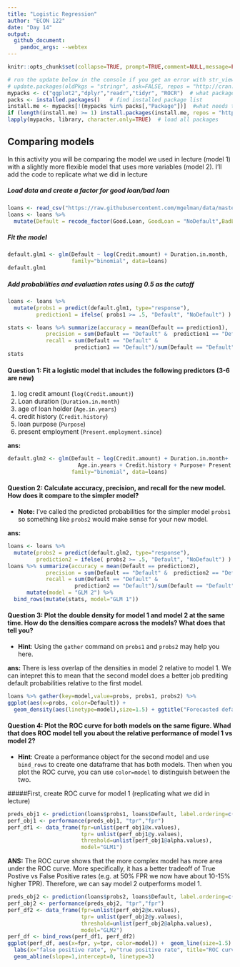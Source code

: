 ```yaml
---
title: "Logistic Regression" 
author: "ECON 122"
date: "Day 14"
output: 
  github_document:
    pandoc_args: --webtex
---
```


```r
knitr::opts_chunk$set(collapse=TRUE, prompt=TRUE,comment=NULL,message=FALSE, include=TRUE, fig.width = 9, fig.height = 4)
```

```r
# run the update below in the console if you get an error with str_view
# update.packages(oldPkgs = "stringr", ask=FALSE, repos = "http://cran.us.r-project.org")
mypacks <- c("ggplot2","dplyr","readr","tidyr", "ROCR")  # what packages are needed?
packs <- installed.packages()   # find installed package list
install.me <- mypacks[!(mypacks %in% packs[,"Package"])]  #what needs to be installed?
if (length(install.me) >= 1) install.packages(install.me, repos = "http://cran.us.r-project.org")   # install (if needed)
lapply(mypacks, library, character.only=TRUE)  # load all packages
```

## Comparing models

In this activity you will be comparing the model we used in lecture (model 1) with a slightly more flexible model that uses more variables (model 2). 
I'll add the code to replicate what we did in lecture

##### Load data and create a factor for good loan/bad loan
```r
loans <- read_csv("https://raw.githubusercontent.com/mgelman/data/master/CreditData.csv")
loans <- loans %>% 
  mutate(Default = recode_factor(Good.Loan, GoodLoan = "NoDefault",BadLoan = "Default" ))
```

##### Fit the model
```r
default.glm1 <- glm(Default ~ log(Credit.amount) + Duration.in.month, 
                    family="binomial", data=loans)
default.glm1
```

##### Add probabilities and evaluation rates using 0.5 as the cutoff
```r
loans <- loans %>%
  mutate(probs1 = predict(default.glm1, type="response"), 
         prediction1 = ifelse( probs1 >= .5, "Default", "NoDefault") ) 

stats <- loans %>% summarize(accuracy = mean(Default == prediction1), 
            precision = sum(Default == "Default" &  prediction1 == "Default")/sum(prediction1 == "Default"),
            recall = sum(Default == "Default" & 
                     prediction1 == "Default")/sum(Default == "Default"))
stats
```



#### Question 1: Fit a logistic model that includes the following predictors (3-6 are new)

1. log credit amount (`log(Credit.amount)`)
2. Loan duration (`Duration.in.month`)
3. age of loan holder (`Age.in.years`)
4. credit history (`Credit.history`)
5. loan purpose (`Purpose`)
6. present employment (`Present.employment.since`)

**ans:**
```r
default.glm2 <- glm(Default ~ log(Credit.amount) + Duration.in.month+  
                      Age.in.years + Credit.history + Purpose+ Present.employment.since,
                    family="binomial", data=loans)
```

#### Question 2: Calculate accuracy, precision, and recall for the new model. How does it compare to the simpler model?
- **Note:** I've called the predicted probabilities for the simpler model `probs1` so something like `probs2` would make sense for your new model.

**ans:**
```r
loans <- loans %>%
  mutate(probs2 = predict(default.glm2, type="response"),
         prediction2 = ifelse( probs2 >= .5, "Default", "NoDefault") ) 
loans %>% summarize(accuracy = mean(Default == prediction2),
            precision = sum(Default == "Default" &  prediction2 == "Default")/sum(prediction2 == "Default"),
            recall = sum(Default == "Default" &
                     prediction2 == "Default")/sum(Default == "Default")) %>%
      mutate(model = "GLM 2") %>%
  bind_rows(mutate(stats, model="GLM 1"))
```

#### Question 3: Plot the double density for model 1 and model 2 at the same time. How do the densities compare across the models? What does that tell you?

- **Hint**: Using the `gather` command on `probs1` and `probs2` may help you here.

**ans:** There is less overlap of the densities in model 2 relative to model 1. We can intepret this to mean that the second model does a better job prediting default probabilities relative to the first model.

```r
loans %>% gather(key=model,value=probs, probs1, probs2) %>%
ggplot(aes(x=probs, color=Default)) + 
  geom_density(aes(linetype=model),size=1.5) + ggtitle("Forecasted default probabilities")
```



#### Question 4: Plot the ROC curve for both models on the same figure. Whad that does ROC model tell you about the relative performance of model 1 vs model 2?
- **Hint**: Create a performance object for the second model and use `bind_rows` to create one dataframe that has both models. Then when you plot the ROC curve, you can use `color=model` to distinguish between the two.

#####First, create ROC curve for model 1 (replicating what we did in lecture)
```r
preds_obj1 <- prediction(loans$probs1, loans$Default, label.ordering=c("NoDefault","Default"))
perf_obj1 <- performance(preds_obj1, "tpr","fpr")
perf_df1 <- data_frame(fpr=unlist(perf_obj1@x.values),
                       tpr= unlist(perf_obj1@y.values),
                       threshold=unlist(perf_obj1@alpha.values), 
                       model="GLM1")
```


**ANS:** The ROC curve shows that the more complex model has more area under the ROC curve. More specifically, it has a better tradeoff of True Postive vs False Positive  rates (e.g. at 50% FPR we now have about 10-15% higher TPR). Therefore, we can say model 2 outperforms model 1. 
```r
preds_obj2 <- prediction(loans$probs2, loans$Default, label.ordering=c("NoDefault","Default"))
perf_obj2 <- performance(preds_obj2, "tpr","fpr")
perf_df2 <- data_frame(fpr=unlist(perf_obj2@x.values),
                       tpr= unlist(perf_obj2@y.values),
                       threshold=unlist(perf_obj2@alpha.values), 
                       model="GLM2")
perf_df <- bind_rows(perf_df1, perf_df2)
ggplot(perf_df, aes(x=fpr, y=tpr, color=model)) +  geom_line(size=1.5) + 
  labs(x="false positive rate", y="true positive rate", title="ROC curve for logistic regression") + 
  geom_abline(slope=1,intercept=0, linetype=3) 
```
